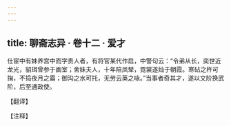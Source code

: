 ```yaml
---
---
---
```

title: 聊斋志异 · 卷十二 · 爱才
---

仕宦中有妹养宫中而字贵人者，有将官某代作启，中警句云：“令弟从长，奕世近龙光，貂珥曾参于画室；舍妹夫人，十年陪凤辇，霓裳遂灿于朝霞。寒砧之杵可掬，不捣夜月之霜；御沟之水可托，无劳云英之咏。”当事者奇其才，遂以文阶换武阶，后至通政使。

【翻译】

【注释】

